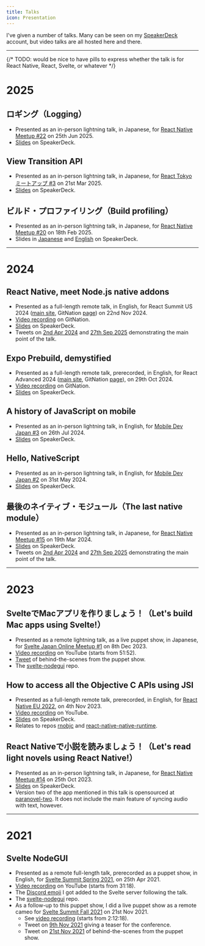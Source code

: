 ```yaml
---
title: Talks
icon: Presentation
---
```


I've given a number of talks. Many can be seen on my [SpeakerDeck](https://speakerdeck.com/shirakaba) account, but video talks are all hosted here and there.

---

{/* TODO: would be nice to have pills to express whether the talk is for React Native, React, Svelte, or whatever */}

# 2025

## ロギング（Logging）

- Presented as an in-person lightning talk, in Japanese, for [React Native Meetup \#22](https://react-native-meetup.connpass.com/event/356917/) on 25th Jun 2025.
- [Slides](https://speakerdeck.com/shirakaba/rogingu) on SpeakerDeck.

## View Transition API

- Presented as an in-person lightning talk, in Japanese, for [React Tokyo ミートアップ \#3](https://react-tokyo.connpass.com/event/345893/) on 21st Mar 2025.
- [Slides](https://speakerdeck.com/shirakaba/view-transition-api) on SpeakerDeck.

## ビルド・プロファイリング（Build profiling）

- Presented as an in-person lightning talk, in Japanese, for [React Native Meetup \#20](https://react-native-meetup.connpass.com/event/340533/) on 18th Feb 2025.
- Slides in [Japanese](https://speakerdeck.com/shirakaba/birudopurohuairingu) and [English](https://speakerdeck.com/shirakaba/build-profiling) on SpeakerDeck.

---

# 2024

## React Native, meet Node.js native addons

- Presented as a full-length remote talk, in English, for React Summit US 2024 ([main site](https://reactsummit.us/2024/), GitNation [page](https://gitnation.com/events/react-summit-us-2024)) on 22nd Nov 2024.
- [Video recording](https://gitnation.com/contents/react-native-meet-nodejs-native-addons/video) on GitNation.
- [Slides](https://speakerdeck.com/shirakaba/react-native-meet-node-dot-js-native-addons) on SpeakerDeck.
- Tweets on [2nd Apr 2024](https://x.com/birch_js/status/1774855694271045666) and [27th Sep 2025](https://x.com/birch_js/status/1971619696991740259) demonstrating the main point of the talk.

## Expo Prebuild, demystified

- Presented as a full-length remote talk, prerecorded, in English, for React Advanced 2024 ([main site](https://reactadvanced.com/2024/), GitNation [page](https://gitnation.com/events/react-advanced-conference-2024)), on 29th Oct 2024.
- [Video recording](https://gitnation.com/contents/expo-prebuild-demystified/video) on GitNation.
- [Slides](https://speakerdeck.com/shirakaba/expo-prebuild-demystified) on SpeakerDeck.

## A history of JavaScript on mobile

- Presented as an in-person lightning talk, in English, for [Mobile Dev Japan \#3](https://mobiledev-japan.connpass.com/event/323178/) on 26th Jul 2024.
- [Slides](https://speakerdeck.com/shirakaba/a-history-of-javascript-on-mobile) on SpeakerDeck.

## Hello, NativeScript

- Presented as an in-person lightning talk, in English, for [Mobile Dev Japan \#2](https://mobiledev-japan.connpass.com/event/319128/) on 31st May 2024.
- [Slides](https://speakerdeck.com/shirakaba/hello-nativescript) on SpeakerDeck.

## 最後のネイティブ・モジュール（The last native module）

- Presented as an in-person lightning talk, in Japanese, for [React Native Meetup \#15](https://react-native-meetup.connpass.com/event/310838/) on 19th Mar 2024.
- [Slides](https://speakerdeck.com/shirakaba/zui-hou-noneiteibumoziyuru) on SpeakerDeck.
- Tweets on [2nd Apr 2024](https://x.com/birch_js/status/1774855694271045666) and [27th Sep 2025](https://x.com/birch_js/status/1971619696991740259) demonstrating the main point of the talk.

---

# 2023

## SvelteでMacアプリを作りましょう！（Let's build Mac apps using Svelte!）

- Presented as a remote lightning talk, as a live puppet show, in Japanese, for [Svelte Japan Online Meetup \#1](https://svelte-jp.connpass.com/event/297474/) on 8th Dec 2023.
- [Video recording](https://www.youtube.com/live/tCbAIWYKTSk?t=3112s) on YouTube (starts from 51:52).
- [Tweet](https://x.com/birch_js/status/1733095060214825300) of behind-the-scenes from the puppet show.
- The [svelte-nodegui](https://github.com/nodegui/svelte-nodegui) repo.

## How to access all the Objective C APIs using JSI

- Presented as a full-length remote talk, prerecorded, in English, for [React Native EU 2022](https://www.react-native.eu/2022), on 4th Nov 2023.
- [Video recording](https://www.youtube.com/watch?v=foEacW-Ze3w) on YouTube.
- [Slides](https://speakerdeck.com/shirakaba/how-to-access-all-the-objective-c-apis-using-jsi) on SpeakerDeck.
- Relates to repos [rnobjc](https://github.com/shirakaba/rnobjc) and [react-native-native-runtime](https://github.com/shirakaba/react-native-native-runtime).

## React Nativeで小説を読みましょう！（Let's read light novels using React Native!）

- Presented as an in-person lightning talk, in Japanese, for [React Native Meetup \#14](https://react-native-meetup.connpass.com/event/299396/) on 25th Oct 2023.
- [Slides](https://speakerdeck.com/shirakaba/react-nativedexiao-shuo-wodu-mimasiyou) on SpeakerDeck.
- Version two of the app mentioned in this talk is opensourced at [paranovel-two](https://github.com/shirakaba/paranovel-two). It does not include the main feature of syncing audio with text, however.

---

# 2021

## Svelte NodeGUI

- Presented as a remote full-length talk, prerecorded as a puppet show, in English, for [Svelte Summit Spring 2021](https://www.sveltesociety.dev/events/2021-summit-spring), on 25th Apr 2021.
- [Video recording](https://www.youtube.com/live/fnr9XWvjJHw?si=LqcWXzBNnXRjNV6S&t=1878) on YouTube (starts from 31:18).
- The [Discord emoji](https://x.com/birch_js/status/1387557771931963392) I got added to the Svelte server following the talk.
- The [svelte-nodegui](https://github.com/nodegui/svelte-nodegui) repo.
- As a follow-up to this puppet show, I did a live puppet show as a remote cameo for [Svelte Summit Fall 2021](https://www.sveltesociety.dev/events/2021-summit-fall) on 21st Nov 2021.
  - See [video recording](https://www.youtube.com/live/1Df-9EKvZr0?si=3YwYvogp3d_yT9_c&t=7938) (starts from 2:12:18).
  - Tweet on [9th Nov 2021](https://x.com/birch_js/status/1458071882679214085) giving a teaser for the conference.
  - Tweet on [21st Nov 2021](https://x.com/birch_js/status/1462204150385623051) of behind-the-scenes from the puppet show.
